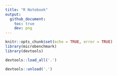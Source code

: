 ```yaml
---
title: "R Notebook"
output: 
  github_document:
    toc: true
    dev: png
---
```


```r
knitr::opts_chunk$set(echo = TRUE, error = TRUE)
library(microbenchmark)
library(devtools)
```

```r
devtools::load_all('.')

devtools::unload('.')
```

